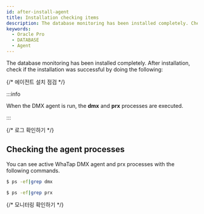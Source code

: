 ```yaml
---
id: after-install-agent
title: Installation checking items
description: The database monitoring has been installed completely. Check the checklist after installation.
keywords:
  - Oracle Pro
  - DATABASE
  - Agent
---
```


The database monitoring has been installed completely. After installation, check if the installation was successful by doing the following:

{/* 에이전트 설치 점검 */}

<Dbcheckagentlog />

:::info

When the DMX agent is run, the **dmx** and **prx** processes are executed.

:::

{/* 로그 확인하기 */}

<Dbcheckdblogs />

## Checking the agent processes

You can see active WhaTap DMX agent and prx processes with the following commands.

```bash
$ ps -ef|grep dmx

$ ps -ef|grep prx
```

{/* 모니터링 확인하기 */}

<Dbcheckmonitoringagentlists />
